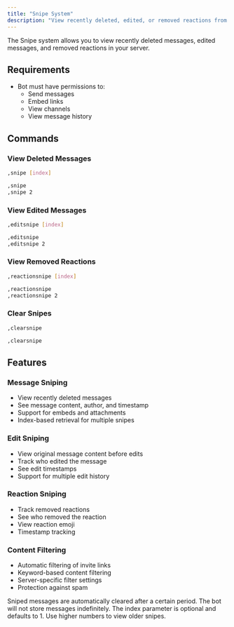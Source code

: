 ```yaml
---
title: "Snipe System"
description: "View recently deleted, edited, or removed reactions from messages"
---
```


The Snipe system allows you to view recently deleted messages, edited messages, and removed reactions in your server.

## Requirements

- Bot must have permissions to:
  - Send messages
  - Embed links
  - View channels
  - View message history

## Commands

### View Deleted Messages

<CodeGroup>

```bash Syntax
,snipe [index]
```

```bash Example
,snipe
,snipe 2
```

</CodeGroup>

### View Edited Messages

<CodeGroup>

```bash Syntax
,editsnipe [index]
```

```bash Example
,editsnipe
,editsnipe 2
```

</CodeGroup>

### View Removed Reactions

<CodeGroup>

```bash Syntax
,reactionsnipe [index]
```

```bash Example
,reactionsnipe
,reactionsnipe 2
```

</CodeGroup>

### Clear Snipes

<CodeGroup>

```bash Syntax
,clearsnipe
```

```bash Example
,clearsnipe
```

</CodeGroup>

## Features

### Message Sniping
- View recently deleted messages
- See message content, author, and timestamp
- Support for embeds and attachments
- Index-based retrieval for multiple snipes

### Edit Sniping
- View original message content before edits
- Track who edited the message
- See edit timestamps
- Support for multiple edit history

### Reaction Sniping
- Track removed reactions
- See who removed the reaction
- View reaction emoji
- Timestamp tracking

### Content Filtering
- Automatic filtering of invite links
- Keyword-based content filtering
- Server-specific filter settings
- Protection against spam

<Warning>
Sniped messages are automatically cleared after a certain period. The bot will not store messages indefinitely.
</Warning>

<Note>
The index parameter is optional and defaults to 1. Use higher numbers to view older snipes.
</Note> 